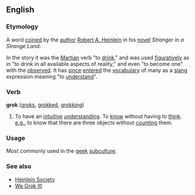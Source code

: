 ==English==
===Etymology===
A word [[coined]] by the [[author]] [[w:Robert A. Heinlein|Robert A. Heinlein]] in his [[novel]] ''Stranger in a Strange Land''.

In the story it was the [[Martian]] verb "to [[drink]]," and was used [[figurative]]ly as in "to drink in all available aspects of reality," and even "to become one" with the [[observe]]d. It has [[since]] [[enter]]ed the [[vocabulary]] of many as a [[slang]] expression meaning "to [[understand]]".

===Verb===
'''grok''' ([[groks]], [[grokked]], [[grokking]])

# To have an [[intuitive]] [[understanding]].  To [[know]] without having to [[think]].  [[e.g.]], to know that there are three objects without [[count]]ing them.

===Usage===
Most commonly used in the [[geek]] [[subculture]].

===See also===
* [http://www.heinleinsociety.org/ Heinlein Society]
* [http://www.wegrokit.com/ We Grok It!]
